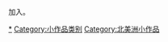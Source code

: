 {{hiddencat}}
{{Catnav|頁面分類|地理|地理小作品|美洲地理小作品}}

加入{{tl|CA-stub}}。
[[Category:加拿大|*]]
[[Category:小作品类别|Category:小作品类别]]
[[Category:北美洲小作品|Category:北美洲小作品]]
